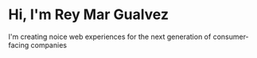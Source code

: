 # Hi, I'm Rey Mar Gualvez

I'm creating noice web experiences for the next generation of consumer-facing companies
